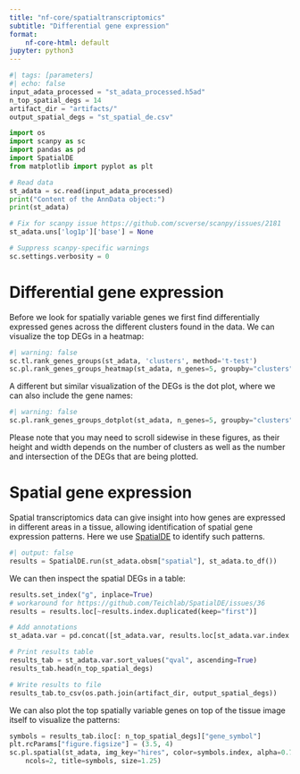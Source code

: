 ```yaml
---
title: "nf-core/spatialtranscriptomics"
subtitle: "Differential gene expression"
format:
    nf-core-html: default
jupyter: python3
---
```


```python
#| tags: [parameters]
#| echo: false
input_adata_processed = "st_adata_processed.h5ad"
n_top_spatial_degs = 14
artifact_dir = "artifacts/"
output_spatial_degs = "st_spatial_de.csv"
```

```python
import os
import scanpy as sc
import pandas as pd
import SpatialDE
from matplotlib import pyplot as plt
```

```python
# Read data
st_adata = sc.read(input_adata_processed)
print("Content of the AnnData object:")
print(st_adata)

# Fix for scanpy issue https://github.com/scverse/scanpy/issues/2181
st_adata.uns['log1p']['base'] = None

# Suppress scanpy-specific warnings
sc.settings.verbosity = 0
```

# Differential gene expression

Before we look for spatially variable genes we first find differentially
expressed genes across the different clusters found in the data. We can
visualize the top DEGs in a heatmap:

```python
#| warning: false
sc.tl.rank_genes_groups(st_adata, 'clusters', method='t-test')
sc.pl.rank_genes_groups_heatmap(st_adata, n_genes=5, groupby="clusters")
```

A different but similar visualization of the DEGs is the dot plot, where we can
also include the gene names:

```python
#| warning: false
sc.pl.rank_genes_groups_dotplot(st_adata, n_genes=5, groupby="clusters")
```

::: {.callout-note}
Please note that you may need to scroll sidewise in these figures, as their
height and width depends on the number of clusters as well as the number and
intersection of the DEGs that are being plotted.
:::

# Spatial gene expression

Spatial transcriptomics data can give insight into how genes are expressed in
different areas in a tissue, allowing identification of spatial gene expression
patterns. Here we use [SpatialDE](https://www.nature.com/articles/nmeth.4636) to
identify such patterns.

```python
#| output: false
results = SpatialDE.run(st_adata.obsm["spatial"], st_adata.to_df())
```

We can then inspect the spatial DEGs in a table:

```python
results.set_index("g", inplace=True)
# workaround for https://github.com/Teichlab/SpatialDE/issues/36
results = results.loc[~results.index.duplicated(keep="first")]

# Add annotations
st_adata.var = pd.concat([st_adata.var, results.loc[st_adata.var.index.values, :]], axis=1)

# Print results table
results_tab = st_adata.var.sort_values("qval", ascending=True)
results_tab.head(n_top_spatial_degs)

# Write results to file
results_tab.to_csv(os.path.join(artifact_dir, output_spatial_degs))
```

We can also plot the top spatially variable genes on top of the tissue image
itself to visualize the patterns:

```python
symbols = results_tab.iloc[: n_top_spatial_degs]["gene_symbol"]
plt.rcParams["figure.figsize"] = (3.5, 4)
sc.pl.spatial(st_adata, img_key="hires", color=symbols.index, alpha=0.7,
    ncols=2, title=symbols, size=1.25)
```
